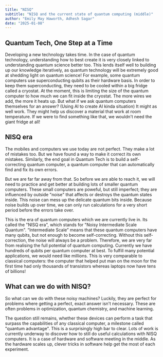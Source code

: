 ```yaml
---
title: "NISQ"
subtitle: "NISQ and the current state of quantum computing (middle)"
author: "Emily May Haworth, Adhesh Sagar"
date: "2025-01-08"
---
```


## Quantum Tech, One Step at a Time

Developing a new technology takes time. In the case of quantum technology, understanding how to best create it is very closely linked to understanding quantum science better too. This lends itself well to building up our knowledge iteratively, as quantum technology will be extremely good at shedding light on quantum science!
For example, some quantum computers use superconducting qubits as their hardware basis. In order to keep them superconducting, they need to be cooled within a big fridge called a cryostat. At the moment, this is limiting the size of the quantum computer to how much we can fit inside the cryostat. The more wires we add, the more it heats up.
But what if we ask quantum computers themselves for an answer? (Using AI to create AI kinda situation) It might as well work. They might help us discover a material that work at room temperature. If we were to find something like that, we wouldn't need the giant fridge at all!

## NISQ era

The mobiles and computers we use today are not perfect. They make a lot of mistakes too. But we have found a way to make it correct its own mistakes. Similarly, the end goal in Quantum Tech is to build a self-correcting quantum computer, a quantum computer that can automatically find and fix its own errors. 

But we are far far away from that. So before we are able to reach it, we will need to practice and get better at building lots of smaller quantum computers. These small computers are poweful, but still imperfect; they are influenced by outside "noise" that affects or destroys the quantum states inside. This noise can mess up the delicate quantum bits inside. Because noise builds up over time, we can only run calculations for a very short period before the errors take over.

This is the era of quantum computers which we are currently live in. Its called the "NISQ era", which stands for "Noisy Intermediate Scale Quantum". “Intermediate Scale” means that these quantum computers have many qubits, but not enough to become self-correcting. Without this self-correction, the noise will always be a problem. 
Therefore, we are very far from realising the full potential of quantum computing. Currently we have hundreds of qubits per quantum computer at best. To fulfill many potential applications, we would need like millions.
This is very comparable to classical computers: the computer that helped put man on the moon for the first time had only thousands of transistors whereas laptops now have tens of billions!

## What can we do with NISQ?

So what can we do with these noisy machines? Luckily, they are perfect for problems where getting a perfect, exact answer isn't necessary. These are often problems in optimization, quantum chemistry, and machine learning. 

The question still remains, whether these devices can perform a task that surpass the capabilities of any classical computer, a milestone called "quantum advantage". This is a surprisingly high bar to clear. 
Lots of work is currently underway to discover how to still do useful calculations with NISQ computers. It is a case of hardware and software meeting in the middle. As the hardware scales up, clever tricks in software help get the most of each experiment.

